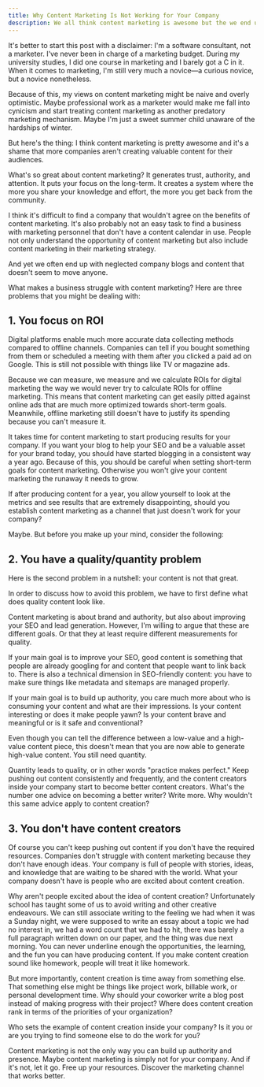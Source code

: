 ```yaml
---
title: Why Content Marketing Is Not Working for Your Company
description: We all think content marketing is awesome but the we end up with neglected company blogs and content that doesn't seem to move anyone. Why?
---
```


It's better to start this post with a disclaimer: I'm a software consultant, not a marketer. I've never been in charge of a marketing budget. During my university studies, I did one course in marketing and I barely got a C in it. When it comes to marketing, I'm still very much a novice—a curious novice, but a novice nonetheless.

Because of this, my views on content marketing might be naive and overly optimistic. Maybe professional work as a marketer would make me fall into cynicism and start treating content marketing as another predatory marketing mechanism. Maybe I'm just a sweet summer child unaware of the hardships of winter.

But here's the thing: I think content marketing is pretty awesome and it's a shame that more companies aren't creating valuable content for their audiences.

What's so great about content marketing? It generates trust, authority, and attention. It puts your focus on the long-term. It creates a system where the more you share your knowledge and effort, the more you get back from the community.

I think it's difficult to find a company that wouldn't agree on the benefits of content marketing. It's also probably not an easy task to find a business with marketing personnel that don't have a content calendar in use. People not only understand the opportunity of content marketing but also include content marketing in their marketing strategy.

And yet we often end up with neglected company blogs and content that doesn't seem to move anyone.

What makes a business struggle with content marketing? Here are three problems that you might be dealing with:

## 1. You focus on ROI

Digital platforms enable much more accurate data collecting methods compared to offline channels. Companies can tell if you bought something from them or scheduled a meeting with them after you clicked a paid ad on Google. This is still not possible with things like TV or magazine ads.

Because we can measure, we measure and we calculate ROIs for digital marketing the way we would never try to calculate ROIs for offline marketing. This means that content marketing can get easily pitted against online ads that are much more optimized towards short-term goals. Meanwhile, offline marketing still doesn't have to justify its spending because you can't measure it.

It takes time for content marketing to start producing results for your company. If you want your blog to help your SEO and be a valuable asset for your brand today, you should have started blogging in a consistent way a year ago. Because of this, you should be careful when setting short-term goals for content marketing. Otherwise you won't give your content marketing the runaway it needs to grow.

If after producing content for a year, you allow yourself to look at the metrics and see results that are extremely disappointing, should you establish content marketing as a channel that just doesn't work for your company?

Maybe. But before you make up your mind, consider the following:

## 2. You have a quality/quantity problem

Here is the second problem in a nutshell: your content is not that great.

In order to discuss how to avoid this problem, we have to first define what does quality content look like.

Content marketing is about brand and authority, but also about improving your SEO and lead generation. However, I'm willing to argue that these are different goals. Or that they at least require different measurements for quality.

If your main goal is to improve your SEO, good content is something that people are already googling for and content that people want to link back to. There is also a technical dimension in SEO-friendly content: you have to make sure things like metadata and sitemaps are managed properly.

If your main goal is to build up authority, you care much more about who is consuming your content and what are their impressions. Is your content interesting or does it make people yawn? Is your content brave and meaningful or is it safe and conventional?

Even though you can tell the difference between a low-value and a high-value content piece, this doesn't mean that you are now able to generate high-value content. You still need quantity.

Quantity leads to quality, or in other words "practice makes perfect." Keep pushing out content consistently and frequently, and the content creators inside your company start to become better content creators. What's the number one advice on becoming a better writer? Write more. Why wouldn't this same advice apply to content creation?

## 3. You don't have content creators

Of course you can't keep pushing out content if you don't have the required resources. Companies don't struggle with content marketing because they don't have enough ideas. Your company is full of people with stories, ideas, and knowledge that are waiting to be shared with the world. What your company doesn't have is people who are excited about content creation.

Why aren't people excited about the idea of content creation? Unfortunately school has taught some of us to avoid writing and other creative endeavours. We can still associate writing to the feeling we had when it was a Sunday night, we were supposed to write an essay about a topic we had no interest in, we had a word count that we had to hit, there was barely a full paragraph written down on our paper, and the thing was due next morning. You can never underline enough the opportunities, the learning, and the fun you can have producing content. If you make content creation sound like homework, people will treat it like homework.

But more importantly, content creation is time away from something else. That something else might be things like project work, billable work, or personal development time. Why should your coworker write a blog post instead of making progress with their project? Where does content creation rank in terms of the priorities of your organization?

Who sets the example of content creation inside your company? Is it you or are you trying to find someone else to do the work for you?

Content marketing is not the only way you can build up authority and presence. Maybe content marketing is simply not for your company. And if it's not, let it go. Free up your resources. Discover the marketing channel that works better.
